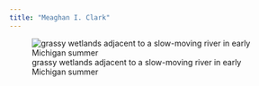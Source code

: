 ```yaml
---
title: "Meaghan I. Clark"
---
```


![grassy wetlands adjacent to a slow-moving river in early Michigan summer](./images/wetlands.jpg)
